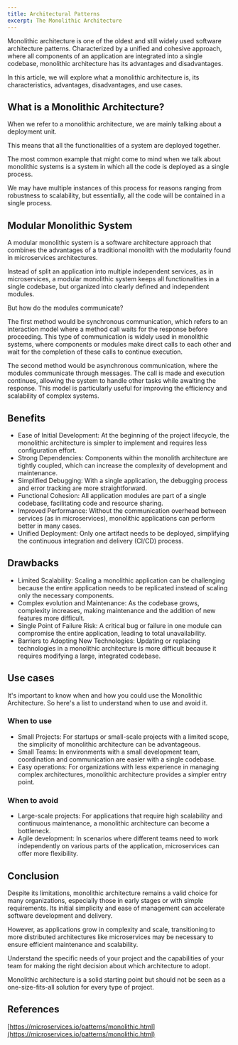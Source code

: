 ```yaml
---
title: Architectural Patterns
excerpt: The Monolithic Architecture
---
```


Monolithic architecture is one of the oldest and still widely used software architecture patterns. Characterized by a unified and cohesive approach, where all components of an application are integrated into a single codebase, monolithic architecture has its advantages and disadvantages.

In this article, we will explore what a monolithic architecture is, its characteristics, advantages, disadvantages, and use cases.

## What is a Monolithic Architecture?

When we refer to a monolithic architecture, we are mainly talking about a deployment unit.

This means that all the functionalities of a system are deployed together.

The most common example that might come to mind when we talk about monolithic systems is a system in which all the code is deployed as a single process.

We may have multiple instances of this process for reasons ranging from robustness to scalability, but essentially, all the code will be contained in a single process.

## Modular Monolithic System

A modular monolithic system is a software architecture approach that combines the advantages of a traditional monolith with the modularity found in microservices architectures.

Instead of split an application into multiple independent services, as in microservices, a modular monolithic system keeps all functionalities in a single codebase, but organized into clearly defined and independent modules.

But how do the modules communicate?

The first method would be synchronous communication, which refers to an interaction model where a method call waits for the response before proceeding. This type of communication is widely used in monolithic systems, where components or modules make direct calls to each other and wait for the completion of these calls to continue execution.

The second method would be asynchronous communication, where the modules communicate through messages. The call is made and execution continues, allowing the system to handle other tasks while awaiting the response. This model is particularly useful for improving the efficiency and scalability of complex systems.

## Benefits

- Ease of Initial Development: At the beginning of the project lifecycle, the monolithic architecture is simpler to implement and requires less configuration effort.
- Strong Dependencies: Components within the monolith architecture are tightly coupled, which can increase the complexity of development and maintenance.
- Simplified Debugging: With a single application, the debugging process and error tracking are more straightforward.
- Functional Cohesion: All application modules are part of a single codebase, facilitating code and resource sharing.
- Improved Performance: Without the communication overhead between services (as in microservices), monolithic applications can perform better in many cases.
- Unified Deployment: Only one artifact needs to be deployed, simplifying the continuous integration and delivery (CI/CD) process.

## Drawbacks

- Limited Scalability: Scaling a monolithic application can be challenging because the entire application needs to be replicated instead of scaling only the necessary components.
- Complex evolution and Maintenance: As the codebase grows, complexity increases, making maintenance and the addition of new features more difficult.
- Single Point of Failure Risk: A critical bug or failure in one module can compromise the entire application, leading to total unavailability.
- Barriers to Adopting New Technologies: Updating or replacing technologies in a monolithic architecture is more difficult because it requires modifying a large, integrated codebase.

## Use cases

It's important to know when and how you could use the Monolithic Architecture. So here's a list to understand when to use and avoid it.

### When to use

- Small Projects: For startups or small-scale projects with a limited scope, the simplicity of monolithic architecture can be advantageous.
- Small Teams: In environments with a small development team, coordination and communication are easier with a single codebase.
- Easy operations: For organizations with less experience in managing complex architectures, monolithic architecture provides a simpler entry point.

### When to avoid

- Large-scale projects: For applications that require high scalability and continuous maintenance, a monolithic architecture can become a bottleneck.
- Agile development: In scenarios where different teams need to work independently on various parts of the application, microservices can offer more flexibility.

## Conclusion

Despite its limitations, monolithic architecture remains a valid choice for many organizations, especially those in early stages or with simple requirements. Its initial simplicity and ease of management can accelerate software development and delivery.

However, as applications grow in complexity and scale, transitioning to more distributed architectures like microservices may be necessary to ensure efficient maintenance and scalability.

Understand the specific needs of your project and the capabilities of your team for making the right decision about which architecture to adopt.

Monolithic architecture is a solid starting point but should not be seen as a one-size-fits-all solution for every type of project.

## References

[https://microservices.io/patterns/monolithic.html](https://microservices.io/patterns/monolithic.html)
